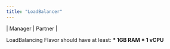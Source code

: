 ```yaml
---
title: "LoadBalancer"
---
```


\| <Icon icon="user-tie" iconType="solid" /> Manager | <Icon icon="handshake" iconType="solid" /> Partner |

<Warning>LoadBalancing Flavor should have at least: **\* 1GB RAM \* 1 vCPU**</Warning>